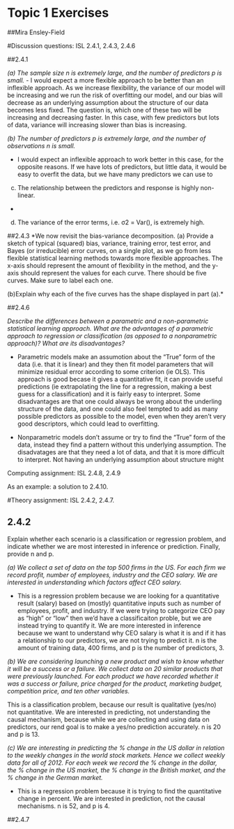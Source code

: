 # Topic 1 Exercises

##Mira Ensley-Field

#Discussion questions: ISL 2.4.1, 2.4.3, 2.4.6

##2.4.1

*(a) The sample size n is extremely large, and the number of predictors
p is small.*
- I would expect a more flexible approach to be better than an inflexible approach. As we increase flexibility, the variance of our model will be increasing and we run the risk of overfitting our model, and our bias will decrease as an underlying assumption about the structure of our data becomes less fixed. The question is, which one of these two will be increasing and decreasing faster. In this case, with few predictors but lots of data, variance will increasing slower than bias is increasing.

*(b) The number of predictors p is extremely large, and the number
of observations n is small.*

- I would expect an inflexible approach to work better in this case, for the opposite reasons. If we have lots of predictors, but little data, it would be easy to overfit the data, but we have many predictors we can use to

(c) The relationship between the predictors and response is highly
non-linear.

-
(d) The variance of the error terms, i.e. σ2 = Var(), is extremely
high.

##2.4.3
*We now revisit the bias-variance decomposition.
(a) Provide a sketch of typical (squared) bias, variance, training error,
test error, and Bayes (or irreducible) error curves, on a single
plot, as we go from less flexible statistical learning methods
towards more flexible approaches. The x-axis should represent
the amount of flexibility in the method, and the y-axis should
represent the values for each curve. There should be five curves.
Make sure to label each one.

(b)Explain why each of the five curves has the shape displayed in
part (a).*

##2.4.6

*Describe the differences between a parametric and a non-parametric
statistical learning approach. What are the advantages of a parametric
approach to regression or classification (as opposed to a nonparametric
approach)? What are its disadvantages?*

- Parametric models make an assumotion about the "True" form of the data (i.e. that it is linear) and they then fit model parameters that will minimize residual error according to some criterion (ie OLS). This approach is good becase it gives a quantitative fit, it can provide useful predictions (ie extrapolating the line for a regression, making a best guess for a classification) and it is fairly easy to interpret. Some disadvantages are that one could always be wrong about the underling structure of the data, and one could also feel tempted to add as many possible predictors as possible to the model, even when they aren't very good descriptors, which could lead to overfitting.

- Nonparametric models don't assume or try to find the "True" form of the data, instead they find a pattern without this underlying assumption. The disadvatages are that they need a lot of data, and that it is more difficult to interpret. Not having an underlying assumption about structure might 


Computing assignment: ISL 2.4.8, 2.4.9

As an example: a solution to 2.4.10.

#Theory assignment: ISL 2.4.2, 2.4.7.

## 2.4.2
 Explain whether each scenario is a classification or regression problem,
and indicate whether we are most interested in inference or prediction.
Finally, provide n and p.

*(a) We collect a set of data on the top 500 firms in the US. For each
firm we record profit, number of employees, industry and the
CEO salary. We are interested in understanding which factors
affect CEO salary.*

- This is a regression problem because we are looking for a quantitative result (salary) based on (mostly) quantitative inputs such as number of employees, profit, and industry. If we were trying to categorize CEO pay as "high" or "low" then we'd have a classificaiton proble, but we are instead trying to quantify it. We are more interested in inference because we want to understand why CEO salary is what it is and if it has a relationship to our predictors, we are not trying to predict it. n is the amount of training data, 400 firms, and p is the number of predictors, 3.

*(b) We are considering launching a new product and wish to know
whether it will be a success or a failure. We collect data on 20
similar products that were previously launched. For each product
we have recorded whether it was a success or failure, price
charged for the product, marketing budget, competition price,
and ten other variables.*

This is a classification problem, because our result is qualitative (yes/no) not quantitative. We are interested in predicting, not understanding the causal mechanism, because while we are collecting and using data on predictors, our rend goal is to make a yes/no prediction accurately. n is 20 and p is 13.


*(c) We are interesting in predicting the % change in the US dollar in
relation to the weekly changes in the world stock markets. Hence
we collect weekly data for all of 2012. For each week we record
the % change in the dollar, the % change in the US market,
the % change in the British market, and the % change in the
German market.*

- This is a regression problem because it is trying to find the quantitative change in percent. We are interested in prediction, not the causal mechanisms. n is 52, and p is 4.

##2.4.7
